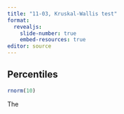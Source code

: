 ```yaml
---
title: "11-03, Kruskal-Wallis test"
format: 
  revealjs:
    slide-number: true
    embed-resources: true
editor: source
---
```


## Percentiles

```r
rnorm(10)
```

:::notes
The
:::
  
